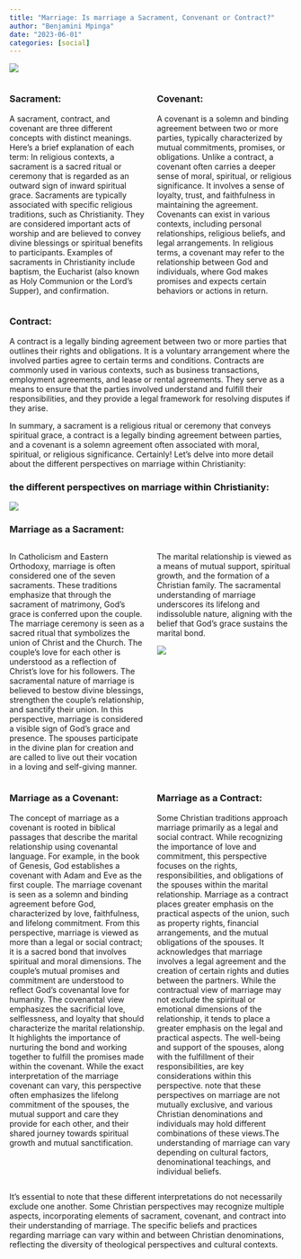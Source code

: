 ```yaml
---
title: "Marriage: Is marriage a Sacrament, Convenant or Contract?"
author: "Benjamini Mpinga"
date: "2023-06-01"
categories: [social]
---
```



![](denis.jpg)

::: columns
:::: {.column width="50%"}

### Sacrament: 

A sacrament, contract, and covenant are three different concepts with distinct meanings. Here's a brief explanation of each term: In religious contexts, a sacrament is a sacred ritual or ceremony that is regarded as an outward sign of inward spiritual grace. Sacraments are typically associated with specific religious traditions, such as Christianity. They are considered important acts of worship and are believed to convey divine blessings or spiritual benefits to participants. Examples of sacraments in Christianity include baptism, the Eucharist (also known as Holy Communion or the Lord's Supper), and confirmation.

::: 
:::: {.column width="50%"}

### Covenant: 

A covenant is a solemn and binding agreement between two or more parties, typically characterized by mutual commitments, promises, or obligations. Unlike a contract, a covenant often carries a deeper sense of moral, spiritual, or religious significance. It involves a sense of loyalty, trust, and faithfulness in maintaining the agreement. Covenants can exist in various contexts, including personal relationships, religious beliefs, and legal arrangements. In religious terms, a covenant may refer to the relationship between God and individuals, where God makes promises and expects certain behaviors or actions in return.

::: 
:::: 

### Contract: 

A contract is a legally binding agreement between two or more parties that outlines their rights and obligations. It is a voluntary arrangement where the involved parties agree to certain terms and conditions. Contracts are commonly used in various contexts, such as business transactions, employment agreements, and lease or rental agreements. They serve as a means to ensure that the parties involved understand and fulfill their responsibilities, and they provide a legal framework for resolving disputes if they arise.

In summary, a sacrament is a religious ritual or ceremony that conveys spiritual grace, a contract is a legally binding agreement between parties, and a covenant is a solemn agreement often associated with moral, spiritual, or religious significance. Certainly! Let's delve into more detail about the different perspectives on marriage within Christianity:

### the different perspectives on marriage within Christianity:

![](ndoa2.jpg)

### Marriage as a Sacrament:
::: columns
:::: {.column width="50%"}

In Catholicism and Eastern Orthodoxy, marriage is often considered one of the seven sacraments. These traditions emphasize that through the sacrament of matrimony, God's grace is conferred upon the couple. The marriage ceremony is seen as a sacred ritual that symbolizes the union of Christ and the Church. The couple's love for each other is understood as a reflection of Christ's love for his followers. The sacramental nature of marriage is believed to bestow divine blessings, strengthen the couple's relationship, and sanctify their union. In this perspective, marriage is considered a visible sign of God's grace and presence. The spouses participate in the divine plan for creation and are called to live out their vocation in a loving and self-giving manner. 
::: 
:::: {.column width="50%"}

The marital relationship is viewed as a means of mutual support, spiritual growth, and the formation of a Christian family. The sacramental understanding of marriage underscores its lifelong and indissoluble nature, aligning with the belief that God's grace sustains the marital bond.

![](ndoa6.jpg)

::: 
:::: 

::: columns
:::: {.column width="50%"}

### Marriage as a Covenant:

The concept of marriage as a covenant is rooted in biblical passages that describe the marital relationship using covenantal language. For example, in the book of Genesis, God establishes a covenant with Adam and Eve as the first couple. The marriage covenant is seen as a solemn and binding agreement before God, characterized by love, faithfulness, and lifelong commitment. From this perspective, marriage is viewed as more than a legal or social contract; it is a sacred bond that involves spiritual and moral dimensions. The couple's mutual promises and commitment are understood to reflect God's covenantal love for humanity. The covenantal view emphasizes the sacrificial love, selflessness, and loyalty that should characterize the marital relationship. It highlights the importance of nurturing the bond and working together to fulfill the promises made within the covenant. While the exact interpretation of the marriage covenant can vary, this perspective often emphasizes the lifelong commitment of the spouses, the mutual support and care they provide for each other, and their shared journey towards spiritual growth and mutual sanctification.

::: 
:::: {.column width="50%"}

### Marriage as a Contract:

Some Christian traditions approach marriage primarily as a legal and social contract. While recognizing the importance of love and commitment, this perspective focuses on the rights, responsibilities, and obligations of the spouses within the marital relationship. Marriage as a contract places greater emphasis on the practical aspects of the union, such as property rights, financial arrangements, and the mutual obligations of the spouses. It acknowledges that marriage involves a legal agreement and the creation of certain rights and duties between the partners. While the contractual view of marriage may not exclude the spiritual or emotional dimensions of the relationship, it tends to place a greater emphasis on the legal and practical aspects. The well-being and support of the spouses, along with the fulfillment of their responsibilities, are key considerations within this perspective. note that these perspectives on marriage are not mutually exclusive, and various Christian denominations and individuals may hold different combinations of these views.The understanding of marriage can vary depending on cultural factors, denominational teachings, and individual beliefs.

::: 
:::: 

 
It's essential to note that these different interpretations do not necessarily exclude one another. Some Christian perspectives may recognize multiple aspects, incorporating elements of sacrament, covenant, and contract into their understanding of marriage. The specific beliefs and practices regarding marriage can vary within and between Christian denominations, reflecting the diversity of theological perspectives and cultural contexts.





